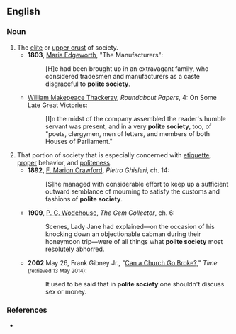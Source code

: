 ==English==

===Noun===
{{en-noun|-}}

# The [[elite]] or [[upper crust]] of society.
#* '''1803''', [[w:Maria Edgeworth|Maria Edgeworth]], "The Manufacturers":
#*: [H]e had been brought up in an extravagant family, who considered tradesmen and manufacturers as a caste disgraceful to '''polite society'''.
#* {{circa|1860}} [[w:William Makepeace Thackeray|William Makepeace Thackeray]], ''Roundabout Papers'', 4: On Some Late Great Victories:
#*: [I]n the midst of the company assembled the reader's humble servant was present, and in a very '''polite society''', too, of "poets, clergymen, men of letters, and members of both Houses of Parliament."
# That portion of society that is especially concerned with [[etiquette]], [[proper]] behavior, and [[politeness]].
#* '''1892''', [[w:F. Marion Crawford|F. Marion Crawford]], ''Pietro Ghisleri'', ch. 14:
#*: [S]he managed with considerable effort to keep up a sufficient outward semblance of mourning to satisfy the customs and fashions of '''polite society'''.
#* '''1909''', [[w:P. G. Wodehouse|P. G. Wodehouse]], ''The Gem Collector'', ch. 6:
#*: Scenes, Lady Jane had explained—on the occasion of his knocking down an objectionable cabman during their honeymoon trip—were of all things what '''polite society''' most resolutely abhorred.
#* '''2002''' May 26, Frank Gibney Jr., "[http://content.time.com/time/magazine/article/0,9171,250016,00.html Can a Church Go Broke?]," ''Time'' <small>(retrieved 13 May 2014)</small>:
#*:  It used to be said that in '''polite society''' one shouldn't discuss sex or money.

===References===
* {{R:OneLook}}